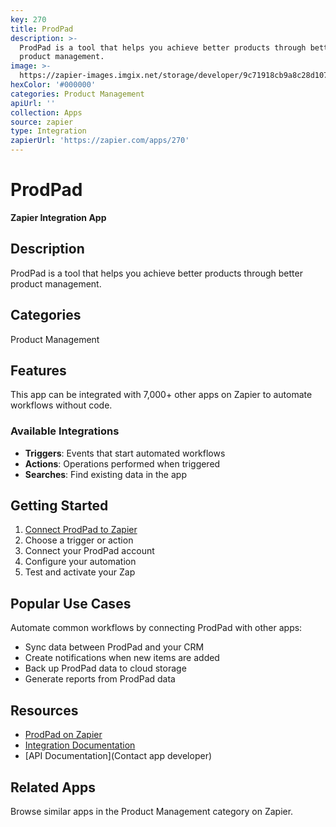 ```yaml
---
key: 270
title: ProdPad
description: >-
  ProdPad is a tool that helps you achieve better products through better
  product management.
image: >-
  https://zapier-images.imgix.net/storage/developer/9c71918cb9a8c28d107a195a23115df5.png?auto=format%2Ccompress&ixlib=python-3.0.0&q=50
hexColor: '#000000'
categories: Product Management
apiUrl: ''
collection: Apps
source: zapier
type: Integration
zapierUrl: 'https://zapier.com/apps/270'
---
```

# ProdPad

**Zapier Integration App**

## Description

ProdPad is a tool that helps you achieve better products through better product management.

## Categories

Product Management

## Features

This app can be integrated with 7,000+ other apps on Zapier to automate workflows without code.

### Available Integrations

- **Triggers**: Events that start automated workflows
- **Actions**: Operations performed when triggered
- **Searches**: Find existing data in the app

## Getting Started

1. [Connect ProdPad to Zapier](https://zapier.com/apps/270)
2. Choose a trigger or action
3. Connect your ProdPad account
4. Configure your automation
5. Test and activate your Zap

## Popular Use Cases

Automate common workflows by connecting ProdPad with other apps:

- Sync data between ProdPad and your CRM
- Create notifications when new items are added
- Back up ProdPad data to cloud storage
- Generate reports from ProdPad data

## Resources

- [ProdPad on Zapier](https://zapier.com/apps/270)
- [Integration Documentation](https://zapier.com/apps/270/integrations)
- [API Documentation](Contact app developer)

## Related Apps

Browse similar apps in the Product Management category on Zapier.
